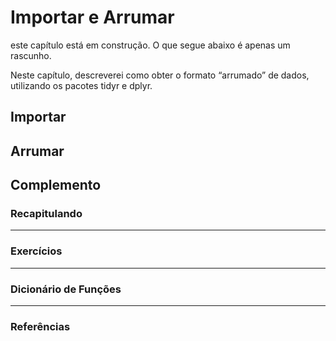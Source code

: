# Importar e Arrumar {#import-tidy}

:::{.warn}
este capítulo está em construção. O que segue abaixo é apenas um rascunho.
:::

Neste capítulo, descreverei como obter o formato "arrumado" de dados, utilizando os pacotes tidyr e dplyr.


## Importar


## Arrumar


<div class="double-hrule"></div>

## Complemento {.unlisted .unnumbered}

### Recapitulando {-}


---

### Exercícios {-}


---

### Dicionário de Funções {-}


---

### Referências {-}

